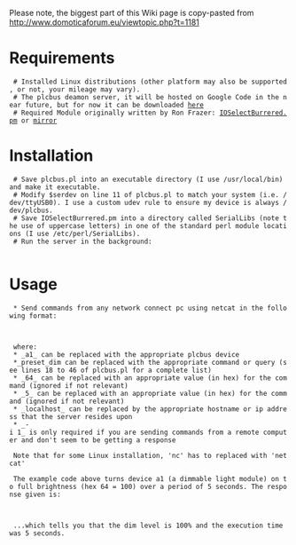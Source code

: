 Please note, the biggest part of this Wiki page is copy-pasted from http://www.domoticaforum.eu/viewtopic.php?t=1181

= Requirements =
  # Installed Linux distributions (other platform may also be supported, or not, your mileage may vary).
  # The plcbus deamon server, it will be hosted on Google Code in the near future, but for now it can be downloaded [http://dl.dropbox.com/u/11711990/Serial/plcbus.pl here]
  # Required Module originally written by Ron Frazer: [http://code.google.com/p/plcbus-daemon-for-linux/downloads/detail?name=IOSelectBuffered.pm#makechanges IOSelectBurrered.pm] or [http://dl.dropbox.com/u/11711990/Serial/IOSelectBuffered.pm mirror]

= Installation =
  # Save plcbus.pl into an executable directory (I use /usr/local/bin) and make it executable.
  # Modify $serdev on line 11 of plcbus.pl to match your system (i.e. /dev/ttyUSB0). I use a custom udev rule to ensure my device is always /dev/plcbus.
  # Save IOSelectBurrered.pm into a directory called SerialLibs (note the use of uppercase letters) in one of the standard perl module locations (I use /etc/perl/SerialLibs).
  # Run the server in the background:
  {{{plcbus.pl &}}}

= Usage =
  * Send commands from any network connect pc using netcat in the following format:

  {{{echo -e 'a1,preset_dim,64,5\nEXIT\n' | nc -i 1 localhost 5151}}}

  where:
  * _a1_ can be replaced with the appropriate plcbus device
  *_preset_dim can be replaced with the appropriate command or query (see lines 18 to 46 of plcbus.pl for a complete list)
  * _64_ can be replaced with an appropriate value (in hex) for the command (ignored if not relevant)
  * _5_ can be replaced with an appropriate value (in hex) for the command (ignored if not relevant)
  * _localhost_ can be replaced by the appropriate hostname or ip address that the server resides upon
  * _-i 1_ is only required if you are sending commands from a remote computer and don't seem to be getting a response

  Note that for some Linux installation, 'nc' has to replaced with 'netcat'

  The example code above turns device a1 (a dimmable light module) on to full brightness (hex 64 = 100) over a period of 5 seconds. The response given is:

  {{{PRESET_DIM,100,5}}}

  ...which tells you that the dim level is 100% and the execution time was 5 seconds.